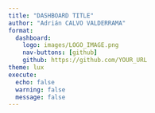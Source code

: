 ```yaml
---
title: "DASHBOARD TITLE"
author: "Adrián CALVO VALDERRAMA"
format: 
  dashboard:
    logo: images/LOGO_IMAGE.png
    nav-buttons: [github]
    github: https://github.com/YOUR_URL
theme: lux
execute:
  echo: false
  warning: false
  message: false
---
```

